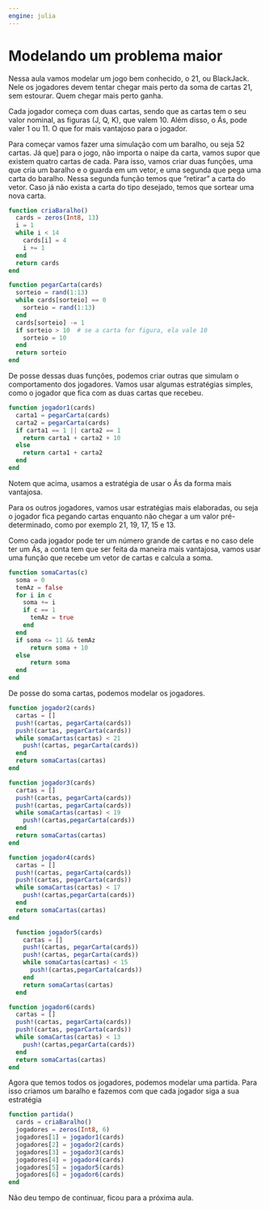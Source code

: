 ```yaml
---
engine: julia
---
```


# Modelando um problema maior

Nessa aula vamos modelar um jogo bem conhecido, o 21, ou BlackJack. Nele os jogadores
devem tentar chegar mais perto da soma de cartas 21, sem estourar. Quem chegar mais perto
ganha.

Cada jogador começa com duas cartas, sendo que as cartas tem o seu valor nominal, as
figuras (J, Q, K), que valem 10. Além disso, o Ás, pode valer 1 ou 11. O que for mais
vantajoso para o jogador.

Para começar vamos fazer uma simulação com um baralho, ou seja 52 cartas. Já que]
para o jogo, não importa o naipe da carta, vamos supor que existem quatro cartas
de cada. Para isso, vamos criar duas funções, uma que cria um baralho e o guarda
em um vetor, e uma segunda que pega uma carta do baralho. Nessa segunda função temos
que "retirar" a carta do vetor. Caso já não exista a carta do tipo desejado, temos
que sortear uma nova carta.

``` julia
function criaBaralho()
  cards = zeros(Int8, 13)
  i = 1
  while i < 14
    cards[i] = 4
    i += 1
  end
  return cards
end

function pegarCarta(cards)
  sorteio = rand(1:13)
  while cards[sorteio] == 0
    sorteio = rand(1:13)
  end
  cards[sorteio] -= 1
  if sorteio > 10  # se a carta for figura, ela vale 10
    sorteio = 10
  end  
  return sorteio
end 
```
De posse dessas duas funções, podemos criar outras que simulam o comportamento dos
jogadores. Vamos usar algumas estratégias simples, como o jogador que fica com as
duas cartas que recebeu.

``` julia
function jogador1(cards)
  carta1 = pegarCarta(cards)
  carta2 = pegarCarta(cards)
  if carta1 == 1 || carta2 == 1
    return carta1 + carta2 + 10
  else
    return carta1 + carta2
  end  
end  
```

Notem que acima, usamos a estratégia de usar o Ás da forma mais vantajosa.

Para os outros jogadores, vamos usar estratégias mais elaboradas, ou seja o 
jogador fica pegando cartas enquanto não chegar a um valor pré-determinado, como
por exemplo 21, 19, 17, 15 e 13.

Como cada jogador pode ter um número grande de cartas e no caso dele ter um 
Ás, a conta tem que ser feita da maneira mais vantajosa, vamos usar uma função
que recebe um vetor de cartas e calcula a soma.

``` julia
function somaCartas(c)
  soma = 0
  temAz = false
  for i in c
    soma += i
    if c == 1 
      temAz = true
    end
  end
  if soma <= 11 && temAz
      return soma + 10
  else 
      return soma
  end
end
```

De posse do soma cartas, podemos modelar os jogadores.

``` julia
function jogador2(cards)
  cartas = []
  push!(cartas, pegarCarta(cards))
  push!(cartas, pegarCarta(cards))
  while somaCartas(cartas) < 21
    push!(cartas, pegarCarta(cards))
  end
  return somaCartas(cartas)
end

function jogador3(cards)
  cartas = []
  push!(cartas, pegarCarta(cards))
  push!(cartas, pegarCarta(cards))
  while somaCartas(cartas) < 19
    push!(cartas,pegarCarta(cards))
  end
  return somaCartas(cartas)
end

function jogador4(cards)
  cartas = []
  push!(cartas, pegarCarta(cards))
  push!(cartas, pegarCarta(cards))
  while somaCartas(cartas) < 17
    push!(cartas,pegarCarta(cards))
  end
  return somaCartas(cartas)
end

  function jogador5(cards)
    cartas = []
    push!(cartas, pegarCarta(cards))
    push!(cartas, pegarCarta(cards))
    while somaCartas(cartas) < 15
      push!(cartas,pegarCarta(cards))
    end
    return somaCartas(cartas)
  end

function jogador6(cards)
  cartas = []
  push!(cartas, pegarCarta(cards))
  push!(cartas, pegarCarta(cards))
  while somaCartas(cartas) < 13
    push!(cartas,pegarCarta(cards))
  end
  return somaCartas(cartas)
end
```

Agora que temos todos os jogadores, podemos modelar uma partida.
Para isso criamos um baralho e fazemos com que cada jogador siga 
a sua estratégia

```  julia
function partida()
  cards = criaBaralho()
  jogadores = zeros(Int8, 6)
  jogadores[1] = jogador1(cards)
  jogadores[2] = jogador2(cards)
  jogadores[3] = jogador3(cards)
  jogadores[4] = jogador4(cards)
  jogadores[5] = jogador5(cards)
  jogadores[6] = jogador6(cards)
end  
```

Não deu tempo de continuar, ficou para a próxima aula.